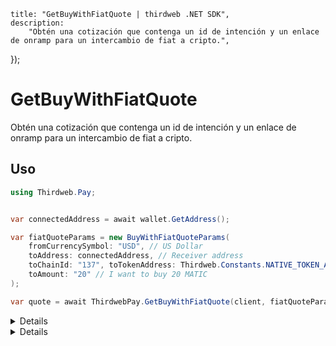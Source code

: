 
	title: "GetBuyWithFiatQuote | thirdweb .NET SDK",
	description:
		"Obtén una cotización que contenga un id de intención y un enlace de onramp para un intercambio de fiat a cripto.",
});

# GetBuyWithFiatQuote

Obtén una cotización que contenga un id de intención y un enlace de onramp para un intercambio de fiat a cripto.

## Uso

```csharp
using Thirdweb.Pay;


var connectedAddress = await wallet.GetAddress();

var fiatQuoteParams = new BuyWithFiatQuoteParams(
	fromCurrencySymbol: "USD", // US Dollar
	toAddress: connectedAddress, // Receiver address
	toChainId: "137", toTokenAddress: Thirdweb.Constants.NATIVE_TOKEN_ADDRESS, // MATIC
	toAmount: "20" // I want to buy 20 MATIC
);

var quote = await ThirdwebPay.GetBuyWithFiatQuote(client, fiatQuoteParams);
```

<Details summary="Configuración">

#### Cliente (requerido)

`ThirdwebClient`: La instancia del cliente de Thirdweb.

#### BuyWithFiatQuoteParams

Un objeto `BuyWithFiatQuoteParams` (con un constructor útil) que contiene las siguientes propiedades:

```csharp
string fromCurrencySymbol; // Símbolo de la moneda del token de origen
string toAddress; // Dirección que ejecuta el intercambio
string toChainId; // ID de la cadena del token de destino
string toTokenAddress; // Dirección del token de destino
string fromAmount; // Opcional, cantidad del token de origen
string fromAmountUnits; // Opcional, cantidad del token de origen en unidades
string toAmount; // Opcional, cantidad del token de destino
string toAmountWei; // Opcional, cantidad del token de destino en wei
double? maxSlippageBPS; // Opcional, deslizamiento máximo en puntos básicos
bool isTestMode; // Opcional, entra en modo de prueba en el flujo de intercambio, por defecto es falso
string preferredProvider; // Opcional, puede establecerse en "STRIPE", "KADO", etc.
object purchaseData; // Opcional, datos adicionales que se pasarán y se retendrán durante el flujo
```

</Details>

<Details summary="Return Value">

### Return Value

Un objeto `BuyWithFiatQuoteResult` que contiene las siguientes propiedades:

```csharp
string IntentId; // Identificador de intento utilizado para hacer seguimiento al estado del flujo de onramp
string ToAddress; // Dirección para recibir los tokens
OnRampCurrency FromCurrency; // Detalles de la moneda de origen para el onramp
OnRampCurrency FromCurrencyWithFees; // Detalles de la moneda de origen con tarifas para el onramp
OnRampToken OnRampToken; // Detalles del token para el onramp
string Provider; // Proveedor del flujo de onramp
Token ToToken; // Detalles del token de destino
string EstimatedToAmountMinWei; // Estimación mínima de la cantidad de token de destino recibida en wei
string EstimatedToAmountMin; // Estimación mínima de la cantidad de token de destino recibida
List<OnRampFees> ProcessingFees; // Detalles de las tarifas de procesamiento
string EstimatedDurationSeconds; // Duración estimada del flujo de onramp en segundos
double MaxSlippageBPS; // Desviación máxima permitida en puntos base
string OnRampLink; // Enlace del onramp que se utilizará para iniciar el flujo
```

</Details>
